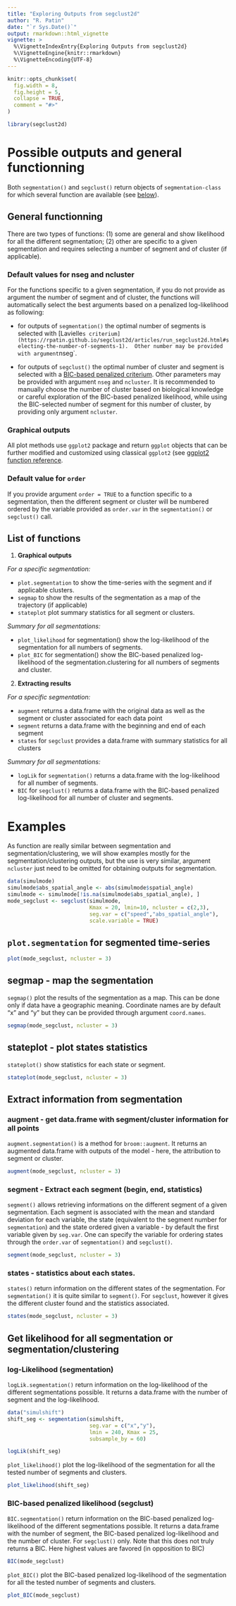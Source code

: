```yaml
---
title: "Exploring Outputs from segclust2d"
author: "R. Patin"
date: "`r Sys.Date()`"
output: rmarkdown::html_vignette
vignette: >
  %\VignetteIndexEntry{Exploring Outputs from segclust2d}
  %\VignetteEngine{knitr::rmarkdown}
  %\VignetteEncoding{UTF-8}
---
```



```r
knitr::opts_chunk$set(
  fig.width = 8,
  fig.height = 5,
  collapse = TRUE,
  comment = "#>"
)
```

```r
library(segclust2d)
```

# Possible outputs and general functionning

Both `segmentation()` and `segclust()` return objects of `segmentation-class` for which several function are available (see [below](#list-of-functions)). 

## General functionning

There are two types of functions: (1) some are general and show likelihood for all the different segmentation; (2) other are specific to a given segmentation and requires selecting a number of segment and of cluster (if applicable).

### Default values for nseg and ncluster

For the functions specific to a given segmentation, if you do not provide as argument the number of segment and of cluster, the functions will automatically select the best arguments based on a penalized log-likelihood as following:

- for outputs of `segmentation()` the optimal number of segments is selected with
[Lavielle`s criterium](https://rpatin.github.io/segclust2d/articles/run_segclust2d.html#selecting-the-number-of-segments-1). 
Other number may be provided with argument `nseg`.

- for outputs of `segclust()` the optimal number of cluster and segment is selected with a 
[BIC-based penalized criterium](https://rpatin.github.io/segclust2d/articles/run_segclust2d.html#selecting-the-number-of-segments-2). 
Other parameters may be provided with argument `nseg` and `ncluster`. It is recommended to manually choose the number of cluster based on biological knowledge or careful exploration of the BIC-based penalized likelihood, while using the BIC-selected number of segment for this number of cluster, by providing only argument `ncluster`.

### Graphical outputs

All plot methods use `ggplot2` package and return `ggplot` objects that can be further modified and customized using classical `ggplot2` (see [ggplot2 function reference](https://ggplot2.tidyverse.org/reference/).

### Default value for `order`

If you provide argument `order = TRUE` to a function specific to a segmentation, then the different segment or cluster will be numbered ordered by the variable provided as `order.var` in the `segmentation()` or `segclust()` call.

## List of functions

1. **Graphical outputs**

*For a specific segmentation:*

- `plot.segmentation` to show the time-series with the segment and if applicable clusters.
- `segmap` to show the results of the segmentation as a map of the trajectory (if applicable)
- `stateplot` plot summary statistics for all segment or clusters.

*Summary for all segmentations:*

- `plot_likelihood` for segmentation() show the log-likelihood of the segmentation for all numbers of segments.
- `plot_BIC` for segmentation() show the BIC-based penalized log-likelihood of the segmentation.clustering for all numbers of segments and cluster.


2. **Extracting results**

*For a specific segmentation:*

- `augment` returns a data.frame with the original data as well as the segment or cluster associated for each data point
- `segment` returns a data.frame with the beginning and end of each segment
- `states` for `segclust` provides a data.frame with summary statistics for all clusters

*Summary for all segmentations:*

- `logLik` for `segmentation()` returns a data.frame with the  log-likelihood for all number of segments. 
- `BIC` for `segclust()` returns a data.frame with the BIC-based penalized log-likelihood for all number of cluster and segments.

# Examples

As function are really similar between segmentation and segmentation/clustering, we will show examples mostly for the segmentation/clustering outputs, but the use is very similar, argument `ncluster` just need to be omitted for obtaining outputs for segmentation.

```r
data(simulmode)
simulmode$abs_spatial_angle <- abs(simulmode$spatial_angle)
simulmode <- simulmode[!is.na(simulmode$abs_spatial_angle), ]
mode_segclust <- segclust(simulmode,
                          Kmax = 20, lmin=10, ncluster = c(2,3),
                          seg.var = c("speed","abs_spatial_angle"),
                          scale.variable = TRUE)
```


## `plot.segmentation` for segmented time-series

```r
plot(mode_segclust, ncluster = 3)
```

## segmap - map the segmentation

`segmap()` plot the results of the segmentation as a map. This can be done only if data have a geographic meaning. Coordinate names are by default "x" and "y" but they can be provided through argument `coord.names`.

```r
segmap(mode_segclust, ncluster = 3)
```

## stateplot - plot states statistics

`stateplot()` show statistics for each state or segment.
```r
stateplot(mode_segclust, ncluster = 3)
```

## Extract information from segmentation

### augment - get data.frame with segment/cluster information for all points

`augment.segmentation()` is a method for `broom::augment`. It returns an augmented data.frame with outputs of the model - here, the attribution to segment or cluster.

```r
augment(mode_segclust, ncluster = 3)
```

### segment - Extract each segment (begin, end, statistics)

`segment()` allows retrieving informations on the different segment of a given segmentation. Each segment is associated with the mean and standard deviation for each variable, the state (equivalent to the segment number for `segmentation`) and the state ordered given a variable - by default the first variable given by `seg.var`. One can specify the variable for ordering states through the `order.var` of `segmentation()` and `segclust()`.

```r
segment(mode_segclust, ncluster = 3)
```

### states - statistics about each states.

`states()` return information on the different states of the segmentation. For `segmentation()` it is quite similar to `segment()`. For `segclust`, however it gives the different cluster found and the statistics associated.

```r
states(mode_segclust, ncluster = 3)
```

## Get likelihood for all segmentation or segmentation/clustering

### log-Likelihood (segmentation)

`logLik.segmentation()` return information on the log-likelihood of the different segmentations possible. It returns a data.frame with the number of segment and the log-likelihood.

```r
data("simulshift")
shift_seg <- segmentation(simulshift,
                          seg.var = c("x","y"),
                          lmin = 240, Kmax = 25,
                          subsample_by = 60)
```


```r
logLik(shift_seg)

```

`plot_likelihood()` plot the log-likelihood of the segmentation for all the tested number of segments and clusters.

```r
plot_likelihood(shift_seg)
```

### BIC-based penalized likelihood (segclust)

`BIC.segmentation()` return information on the BIC-based penalized log-likelihood of the different segmentations possible. It returns a data.frame with the number of segment, the BIC-based penalized log-likelihood and the number of cluster. For `segclust()` only. Note that this does not truly returns a BIC. Here highest values are favored (in opposition to BIC)

```r
BIC(mode_segclust)
```

`plot_BIC()` plot the BIC-based penalized log-likelihood of the segmentation for all the tested number of segments and clusters.

```r
plot_BIC(mode_segclust)
```


